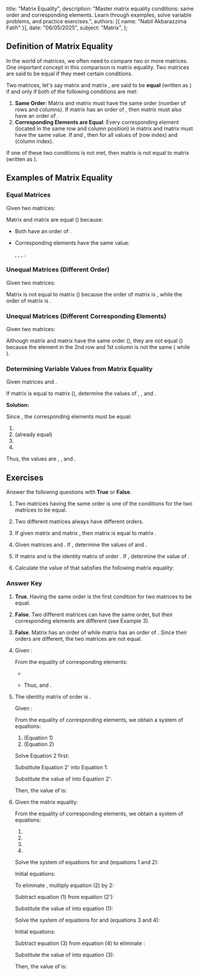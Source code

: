   title: "Matrix Equality",
  description: "Master matrix equality conditions: same order and corresponding elements. Learn through examples, solve variable problems, and practice exercises.",
  authors: [{ name: "Nabil Akbarazzima Fatih" }],
  date: "06/05/2025",
  subject: "Matrix",
};

## Definition of Matrix Equality

In the world of matrices, we often need to compare two or more matrices. One important concept in this comparison is matrix equality. Two matrices are said to be equal if they meet certain conditions.

Two matrices, let's say matrix <InlineMath math="A" /> and matrix <InlineMath math="B" />, are said to be **equal** (written as <InlineMath math="A=B" />) if and only if both of the following conditions are met:

1.  **Same Order**: Matrix <InlineMath math="A" /> and matrix <InlineMath math="B" /> must have the same order (number of rows and columns). If matrix <InlineMath math="A" /> has an order of <InlineMath math="m \times n" />, then matrix <InlineMath math="B" /> must also have an order of <InlineMath math="m \times n" />.
2.  **Corresponding Elements are Equal**: Every corresponding element (located in the same row and column position) in matrix <InlineMath math="A" /> and matrix <InlineMath math="B" /> must have the same value. If <InlineMath math="A = [a_{ij}]" /> and <InlineMath math="B = [b_{ij}]" />, then <InlineMath math="a_{ij} = b_{ij}" /> for all values of <InlineMath math="i" /> (row index) and <InlineMath math="j" /> (column index).

If one of these two conditions is not met, then matrix <InlineMath math="A" /> is not equal to matrix <InlineMath math="B" /> (written as <InlineMath math="A \neq B" />).

## Examples of Matrix Equality

### Equal Matrices

Given two matrices:

<BlockMath math="P = \begin{bmatrix} 1 & 2 \\ 3 & 4 \end{bmatrix} \quad \text{and} \quad Q = \begin{bmatrix} 1 & 2 \\ 3 & 4 \end{bmatrix}" />

Matrix <InlineMath math="P" /> and matrix <InlineMath math="Q" /> are equal (<InlineMath math="P=Q" />) because:

- Both have an order of <InlineMath math="2 \times 2" />.
- Corresponding elements have the same value:

  <InlineMath math="p_{11} = q_{11} = 1" />, <InlineMath math="p_{12} = q_{12} = 2" />
  , <InlineMath math="p_{21} = q_{21} = 3" />, <InlineMath math="p_{22} = q_{22} = 4" />
  .

### Unequal Matrices (Different Order)

Given two matrices:

<BlockMath math="R = \begin{bmatrix} 4 & -9 \\ 7 & 1 \end{bmatrix} \quad \text{and} \quad C = \begin{bmatrix} 4 & -9 \\ 7 & 1 \\ 0 & 0 \end{bmatrix}" />

Matrix <InlineMath math="R" /> is not equal to matrix <InlineMath math="C" /> (<InlineMath math="R \neq C" />) because the order of matrix <InlineMath math="R" /> is <InlineMath math="2 \times 2" />, while the order of matrix <InlineMath math="C" /> is <InlineMath math="3 \times 2" />.

### Unequal Matrices (Different Corresponding Elements)

Given two matrices:

<BlockMath math="S = \begin{bmatrix} 5 & 0 \\ -2 & 8 \end{bmatrix} \quad \text{and} \quad T = \begin{bmatrix} 5 & 0 \\ 2 & 8 \end{bmatrix}" />

Although matrix <InlineMath math="S" /> and matrix <InlineMath math="T" /> have the same order (<InlineMath math="2 \times 2" />), they are not equal (<InlineMath math="S \neq T" />) because the element in the 2nd row and 1st column is not the same (<InlineMath math="s_{21} = -2" /> while <InlineMath math="t_{21} = 2" />).

### Determining Variable Values from Matrix Equality

Given matrices <InlineMath math="A = \begin{bmatrix} -x & 2 \\ -3y & z^2 \end{bmatrix}" /> and <InlineMath math="B = \begin{bmatrix} -1 & 2 \\ 6 & 9 \end{bmatrix}" />.

If matrix <InlineMath math="A" /> is equal to matrix <InlineMath math="B" /> (<InlineMath math="A=B" />), determine the values of <InlineMath math="x" />, <InlineMath math="y" />, and <InlineMath math="z" />.

**Solution:**

Since <InlineMath math="A=B" />, the corresponding elements must be equal:

1.  <InlineMath math="a_{11} = b_{11} \implies -x = -1 \implies x = 1" />
2.  <InlineMath math="a_{12} = b_{12} \implies 2 = 2" /> (already equal)
3.  <InlineMath math="a_{21} = b_{21} \implies -3y = 6 \implies y = \frac{6}{-3} \implies y = -2" />
4.  <InlineMath math="a_{22} = b_{22} \implies z^2 = 9 \implies z = \pm\sqrt{9} \implies z = 3 \text{ or } z = -3" />

Thus, the values are <InlineMath math="x=1" />, <InlineMath math="y=-2" />, and <InlineMath math="z = \pm 3" />.

## Exercises

Answer the following questions with **True** or **False**.

1.  Two matrices having the same order is one of the conditions for the two matrices to be equal.
2.  Two different matrices always have different orders.
3.  If given matrix <InlineMath math="K = \begin{bmatrix} 2 & 0 \\ 0 & 2 \end{bmatrix}" /> and matrix <InlineMath math="L = \begin{bmatrix} 2 & 0 \\ 0 & 2 \\ 0 & 0 \end{bmatrix}" />, then matrix <InlineMath math="K" /> is equal to matrix <InlineMath math="L" />.
4.  Given matrices <InlineMath math="P = \begin{bmatrix} 2x & 4 \\ -1 & y+3 \end{bmatrix}" /> and <InlineMath math="Q = \begin{bmatrix} -10 & 4 \\ -1 & 2 \end{bmatrix}" />. If <InlineMath math="P=Q" />, determine the values of <InlineMath math="x" /> and <InlineMath math="y" />.
5.  If matrix <InlineMath math="A = \begin{bmatrix} -x-3y & 0 \\ (x-2y)^2 & 1 \end{bmatrix}" /> and <InlineMath math="I" /> is the identity matrix of order <InlineMath math="2 \times 2" />. If <InlineMath math="A = I" />, determine the value of <InlineMath math="x+y" />.
6.  Calculate the value of <InlineMath math="a+b+c+d" /> that satisfies the following matrix equality:

    <BlockMath math="\begin{bmatrix} a+2b & 2a+b \\ c+d & 2c+d \end{bmatrix} = \begin{bmatrix} 3 & -3 \\ 7 & 1 \end{bmatrix}" />

### Answer Key

1.  **True**. Having the same order is the first condition for two matrices to be equal.
2.  **False**. Two different matrices can have the same order, but their corresponding elements are different (see Example 3).
3.  **False**. Matrix <InlineMath math="K" /> has an order of <InlineMath math="2 \times 2" /> while matrix <InlineMath math="L" /> has an order of <InlineMath math="3 \times 2" />. Since their orders are different, the two matrices are not equal.
4.  Given <InlineMath math="P=Q" />:

    <BlockMath math="\begin{bmatrix} 2x & 4 \\ -1 & y+3 \end{bmatrix} = \begin{bmatrix} -10 & 4 \\ -1 & 2 \end{bmatrix}" />

    From the equality of corresponding elements:

    - <InlineMath math="2x = -10 \implies x = -5" />
    - <InlineMath math="y+3 = 2 \implies y = 2-3 \implies y = -1" />

      Thus, <InlineMath math="x=-5" /> and <InlineMath math="y=-1" />.

5.  The identity matrix <InlineMath math="I" /> of order <InlineMath math="2 \times 2" /> is <InlineMath math="I = \begin{bmatrix} 1 & 0 \\ 0 & 1 \end{bmatrix}" />.

    Given <InlineMath math="A=I" />:

    <BlockMath math="\begin{bmatrix} -x-3y & 0 \\ (x-2y)^2 & 1 \end{bmatrix} = \begin{bmatrix} 1 & 0 \\ 0 & 1 \end{bmatrix}" />

    From the equality of corresponding elements, we obtain a system of equations:

    1.  <InlineMath math="-x-3y = 1" /> (Equation 1)
    2.  <InlineMath math="(x-2y)^2 = 0" /> (Equation 2)

    Solve Equation 2 first:

    <div className="flex flex-col gap-4">
      <BlockMath math="(x-2y)^2 = 0" />
      <BlockMath math="x-2y = \sqrt{0}" />
      <BlockMath math="x-2y = 0" />
      <BlockMath math="x = 2y \quad \text{(Equation 2')}" />
    </div>

    Substitute Equation 2' into Equation 1:

    <div className="flex flex-col gap-4">
      <BlockMath math="-(2y)-3y = 1" />
      <BlockMath math="-2y-3y = 1" />
      <BlockMath math="-5y = 1" />
      <BlockMath math="y = -\frac{1}{5}" />
    </div>

    Substitute the value of <InlineMath math="y = -\frac{1}{5}" /> into Equation 2':

    <div className="flex flex-col gap-4">
      <BlockMath math="x = 2\left(-\frac{1}{5}\right)" />
      <BlockMath math="x = -\frac{2}{5}" />
    </div>

    Then, the value of <InlineMath math="x+y" /> is:

    <div className="flex flex-col gap-4">
      <BlockMath math="x+y = \left(-\frac{2}{5}\right) + \left(-\frac{1}{5}\right)" />
      <BlockMath math="= -\frac{2}{5} - \frac{1}{5}" />
      <BlockMath math="= \frac{-2-1}{5}" />
      <BlockMath math="= -\frac{3}{5}" />
    </div>

6.  Given the matrix equality:

    <BlockMath math="\begin{bmatrix} a+2b & 2a+b \\ c+d & 2c+d \end{bmatrix} = \begin{bmatrix} 3 & -3 \\ 7 & 1 \end{bmatrix}" />

    From the equality of corresponding elements, we obtain a system of equations:

    1.  <InlineMath math="a+2b = 3" />
    2.  <InlineMath math="2a+b = -3" />
    3.  <InlineMath math="c+d = 7" />
    4.  <InlineMath math="2c+d = 1" />

    Solve the system of equations for <InlineMath math="a" /> and <InlineMath math="b" /> (equations 1 and 2):

    Initial equations:

    <div className="flex flex-col gap-4">
      <BlockMath math="a+2b = 3 \quad \text{(1)}" />
      <BlockMath math="2a+b = -3 \quad \text{(2)}" />
    </div>

    To eliminate <InlineMath math="b" />, multiply equation (2) by 2:

    <div className="flex flex-col gap-4">
      <BlockMath math="2(2a+b) = 2(-3)" />
      <BlockMath math="4a+2b = -6 \quad \text{(2')}" />
    </div>

    Subtract equation (1) from equation (2'):

    <div className="flex flex-col gap-4">
      <BlockMath math="(4a+2b) - (a+2b) = -6 - 3" />
      <BlockMath math="4a - a + 2b - 2b = -9" />
      <BlockMath math="3a = -9" />
      <BlockMath math="a = \frac{-9}{3}" />
      <BlockMath math="a = -3" />
    </div>

    Substitute the value of <InlineMath math="a=-3" /> into equation (1):

    <div className="flex flex-col gap-4">
      <BlockMath math="-3+2b=3" />
      <BlockMath math="2b=3+3" />
      <BlockMath math="2b=6" />
      <BlockMath math="b = \frac{6}{2}" />
      <BlockMath math="b = 3" />
    </div>

    Solve the system of equations for <InlineMath math="c" /> and <InlineMath math="d" /> (equations 3 and 4):

    Initial equations:

    <div className="flex flex-col gap-4">
      <BlockMath math="c+d = 7 \quad \text{(3)}" />
      <BlockMath math="2c+d = 1 \quad \text{(4)}" />
    </div>

    Subtract equation (3) from equation (4) to eliminate <InlineMath math="d" />:

    <div className="flex flex-col gap-4">
      <BlockMath math="(2c+d) - (c+d) = 1 - 7" />
      <BlockMath math="2c - c + d - d = -6" />
      <BlockMath math="c = -6" />
    </div>

    Substitute the value of <InlineMath math="c=-6" /> into equation (3):

    <div className="flex flex-col gap-4">
      <BlockMath math="-6+d=7" />
      <BlockMath math="d=7+6" />
      <BlockMath math="d=13" />
    </div>

    Then, the value of <InlineMath math="a+b+c+d" /> is:

    <div className="flex flex-col gap-4">
      <BlockMath math="a+b+c+d = (-3) + 3 + (-6) + 13" />
      <BlockMath math="= 0 - 6 + 13" />
      <BlockMath math="= 7" />
    </div>
